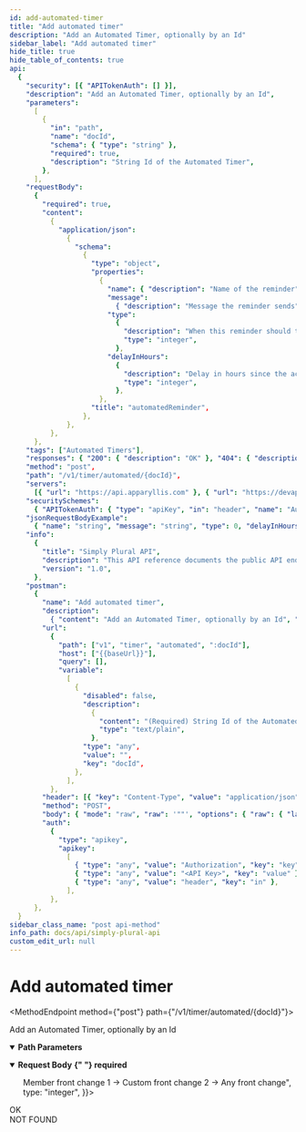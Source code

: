```yaml
---
id: add-automated-timer
title: "Add automated timer"
description: "Add an Automated Timer, optionally by an Id"
sidebar_label: "Add automated timer"
hide_title: true
hide_table_of_contents: true
api:
  {
    "security": [{ "APITokenAuth": [] }],
    "description": "Add an Automated Timer, optionally by an Id",
    "parameters":
      [
        {
          "in": "path",
          "name": "docId",
          "schema": { "type": "string" },
          "required": true,
          "description": "String Id of the Automated Timer",
        },
      ],
    "requestBody":
      {
        "required": true,
        "content":
          {
            "application/json":
              {
                "schema":
                  {
                    "type": "object",
                    "properties":
                      {
                        "name": { "description": "Name of the reminder", "type": "string" },
                        "message":
                          { "description": "Message the reminder sends", "type": "string" },
                        "type":
                          {
                            "description": "When this reminder should trigger. 0 -> Member front change 1 -> Custom front change 2 -> Any front change",
                            "type": "integer",
                          },
                        "delayInHours":
                          {
                            "description": "Delay in hours since the action (front change)",
                            "type": "integer",
                          },
                      },
                    "title": "automatedReminder",
                  },
              },
          },
      },
    "tags": ["Automated Timers"],
    "responses": { "200": { "description": "OK" }, "404": { "description": "NOT FOUND" } },
    "method": "post",
    "path": "/v1/timer/automated/{docId}",
    "servers":
      [{ "url": "https://api.apparyllis.com" }, { "url": "https://devapi.apparyllis.com" }],
    "securitySchemes":
      { "APITokenAuth": { "type": "apiKey", "in": "header", "name": "Authorization" } },
    "jsonRequestBodyExample":
      { "name": "string", "message": "string", "type": 0, "delayInHours": 0 },
    "info":
      {
        "title": "Simply Plural API",
        "description": "This API reference documents the public API endpoints. You can see a list of all public endpoints here https://github.com/ApparyllisOrg/SimplyPluralApi/blob/main/src/api/v1/routes.ts",
        "version": "1.0",
      },
    "postman":
      {
        "name": "Add automated timer",
        "description":
          { "content": "Add an Automated Timer, optionally by an Id", "type": "text/plain" },
        "url":
          {
            "path": ["v1", "timer", "automated", ":docId"],
            "host": ["{{baseUrl}}"],
            "query": [],
            "variable":
              [
                {
                  "disabled": false,
                  "description":
                    {
                      "content": "(Required) String Id of the Automated Timer",
                      "type": "text/plain",
                    },
                  "type": "any",
                  "value": "",
                  "key": "docId",
                },
              ],
          },
        "header": [{ "key": "Content-Type", "value": "application/json" }],
        "method": "POST",
        "body": { "mode": "raw", "raw": '""', "options": { "raw": { "language": "json" } } },
        "auth":
          {
            "type": "apikey",
            "apikey":
              [
                { "type": "any", "value": "Authorization", "key": "key" },
                { "type": "any", "value": "<API Key>", "key": "value" },
                { "type": "any", "value": "header", "key": "in" },
              ],
          },
      },
  }
sidebar_class_name: "post api-method"
info_path: docs/api/simply-plural-api
custom_edit_url: null
---
```



<h1 className={"openapi__heading"}>Add automated timer</h1>

<MethodEndpoint method={"post"} path={"/v1/timer/automated/{docId}"}></MethodEndpoint>

Add an Automated Timer, optionally by an Id

<details
  style={{ marginBottom: "1rem" }}
  className={"openapi-markdown__details"}
  data-collapsed={false}
  open={true}>
  <summary style={{}}>
    <strong>Path Parameters</strong>
  </summary>
  <div>
    <ul>
      <ParamsItem
        className={"paramsItem"}
        param={{
          in: "path",
          name: "docId",
          schema: { type: "string" },
          required: true,
          description: "String Id of the Automated Timer",
        }}></ParamsItem>
    </ul>
  </div>
</details>
<MimeTabs className={"openapi-tabs__mime"}>
  <TabItem label={"application/json"} value={"application/json-schema"}>
    <details style={{}} className={"openapi-markdown__details"} data-collapsed={false} open={true}>
      <summary style={{ textAlign: "left" }}>
        <strong>Request Body</strong>
        <strong style={{ fontSize: "var(--ifm-code-font-size)", color: "var(--openapi-required)" }}>
          {" "}
          required
        </strong>
      </summary>
      <div style={{ textAlign: "left", marginLeft: "1rem" }}></div>
      <ul style={{ marginLeft: "1rem" }}>
        <SchemaItem
          collapsible={false}
          name={"name"}
          required={false}
          schemaName={"string"}
          qualifierMessage={undefined}
          schema={{ description: "Name of the reminder", type: "string" }}></SchemaItem>
        <SchemaItem
          collapsible={false}
          name={"message"}
          required={false}
          schemaName={"string"}
          qualifierMessage={undefined}
          schema={{ description: "Message the reminder sends", type: "string" }}></SchemaItem>
        <SchemaItem
          collapsible={false}
          name={"type"}
          required={false}
          schemaName={"integer"}
          qualifierMessage={undefined}
          schema={{
            description:
              "When this reminder should trigger. 0 -> Member front change 1 -> Custom front change 2 -> Any front change",
            type: "integer",
          }}></SchemaItem>
        <SchemaItem
          collapsible={false}
          name={"delayInHours"}
          required={false}
          schemaName={"integer"}
          qualifierMessage={undefined}
          schema={{
            description: "Delay in hours since the action (front change)",
            type: "integer",
          }}></SchemaItem>
      </ul>
    </details>
  </TabItem>
</MimeTabs>
<div>
  <div>
    <ApiTabs>
      <TabItem label={"200"} value={"200"}>
        <div>OK</div>
        <div></div>
      </TabItem>
      <TabItem label={"404"} value={"404"}>
        <div>NOT FOUND</div>
        <div></div>
      </TabItem>
    </ApiTabs>
  </div>
</div>
